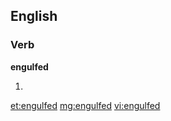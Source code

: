 ==English==

===Verb===
'''engulfed'''

# {{past of|[[engulf]]}}

[[et:engulfed]]
[[mg:engulfed]]
[[vi:engulfed]]